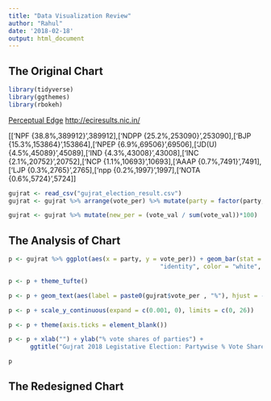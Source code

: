 ```yaml
---
title: "Data Visualization Review"
author: "Rahul"
date: '2018-02-18'
output: html_document
---
```

## The Original Chart
```r
library(tidyverse)
library(ggthemes)
library(rbokeh)
```

[Perceptual Edge](http://www.perceptualedge.com/example12.php)
[http://eciresults.nic.in/](http://eciresults.nic.in/)

[['NPF {38.8%,389912}',389912],['NDPP {25.2%,253090}',253090],['BJP {15.3%,153864}',153864],['NPEP {6.9%,69506}',69506],['JD(U) {4.5%,45089}',45089],['IND {4.3%,43008}',43008],['INC {2.1%,20752}',20752],['NCP {1.1%,10693}',10693],['AAAP {0.7%,7491}',7491],['LJP {0.3%,2765}',2765],['npp {0.2%,1997}',1997],['NOTA {0.6%,5724}',5724]]

```r
gujrat <- read_csv("gujrat_election_result.csv")
gujrat <- gujrat %>% arrange(vote_per) %>% mutate(party = factor(party, levels = party))
```

```r
gujrat <- gujrat %>% mutate(new_per = (vote_val / sum(vote_val))*100)
```

## The Analysis of Chart
```r
p <- gujrat %>% ggplot(aes(x = party, y = vote_per)) + geom_bar(stat = 
                                          "identity", color = "white", fill = "#bdbdbd") + coord_flip()

p <- p + theme_tufte()

p <- p + geom_text(aes(label = paste0(gujrat$vote_per , "%"), hjust = -0.1))

p <- p + scale_y_continuous(expand = c(0.001, 0), limits = c(0, 26))

p <- p + theme(axis.ticks = element_blank())

p <- p + xlab("") + ylab("% vote shares of parties") + 
      ggtitle("Gujrat 2018 Legistative Election: Partywise % Vote Share")

p

```

## The Redesigned Chart
